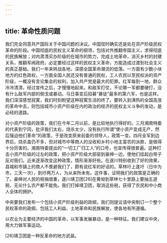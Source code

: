 ```yaml
---
---
---
```

title: 革命性质问题
---




我们完全同意共产国际关于中国问题的决议。中国现时确实还是处在资产阶级民权革命的阶段。中国彻底的民权主义革命的纲领，包括对外推翻帝国主义，求得彻底的民族解放；对内肃清买办阶级的在城市的势力，完成土地革命，消灭乡村的封建关系，推翻军阀政府。必定要经过这样的民权主义革命，方能造成过渡到社会主义的真正基础。我们一年来转战各地，深感全国革命潮流的低落。一方面有少数小块地方的红色政权，一方面全国人民还没有普通的民权，工人农民以至民权派的资产阶级，一概没有言论集会的权利，加入共产党是最大的犯罪。红军每到一地，群众冷冷清清，经过宣传之后，才慢慢地起来。和敌军打仗，不论哪一军都要硬打，没有什么敌军内部的倒戈或暴动。马日事变后招募“暴徒”最多的第六军，也是这样。我们深深感觉寂寞，我们时刻盼望这种寂寞生活的终了。要转入到沸热的全国高涨的革命中去，则包括城市小资产阶级在内的政治的经济的民权主义斗争的发动，是必经的道路。

对小资产阶级的政策，我们在今年二月以前，是比较地执行得好的。三月湘南特委的代表到宁冈，批评我们太右，烧杀太少，没有执行所谓“使小资产变成无产，然后强迫他们革命”的政策，于是改变原来前委的领导人，政策一变。四月全军到边界后，烧杀虽仍不多，但对城市中等商人的没收和乡村小地主富农的派款，是做得十分厉害的。湘南特委提出的“一切工厂归工人”的口号，也宣传得很普遍。这种打击小资产阶级的过左的政策，把小资产阶级大部驱到豪绅一边，使他们挂起白带子反对我们。近来逐渐改变这种政策，情形渐渐好些。在遂川特别收到了好的效果，县城和市镇上的商人不畏避我们了，颇有说红军的好话的。草林圩上逢圩（日中为市，三天一次），到圩两万人，为从来所未有。这件事，证明我们的政策是正确的了。豪绅对人民的税捐很重，遂川靖卫团[26]在黄坳到草林七十里路上要抽五道税，无论什么农产都不能免。我们打掉靖卫团，取消这些税，获得了农民和中小商人全体的拥护。

中央要我们发布一个包括小资产阶级利益的政纲，我们则提议请中央制订一个整个民权革命的政纲，包括工人利益、土地革命和民族解放，使各地有所遵循。

以农业为主要经济的中国的革命，以军事发展暴动，是一种特征。我们建议中央，用大力做军事运动。



[26]靖卫团是一种反革命的地方武装。
